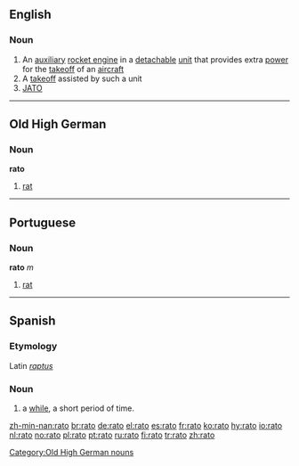 {{see|RATO}}
==English==

===Noun===
{{wikipedia|RATO}}
{{en-noun}}

# An [[auxiliary]] [[rocket engine]] in a [[detachable]] [[unit]] that provides extra [[power]] for the [[takeoff]] of an [[aircraft]]
# A [[takeoff]] assisted by such a unit
# [[JATO]]

----

==Old High German==
===Noun===
'''rato'''

# [[rat]]

[[Category:Old High German nouns]]

----

==Portuguese==
===Noun===
'''rato''' ''m''

# [[rat]]

----

==Spanish==
===Etymology===
Latin ''[[raptus]]''
===Noun===
{{es-noun-m}}

# a [[while]], a short period of time.

[[zh-min-nan:rato]]
[[br:rato]]
[[de:rato]]
[[el:rato]]
[[es:rato]]
[[fr:rato]]
[[ko:rato]]
[[hy:rato]]
[[io:rato]]
[[nl:rato]]
[[no:rato]]
[[pl:rato]]
[[pt:rato]]
[[ru:rato]]
[[fi:rato]]
[[tr:rato]]
[[zh:rato]]